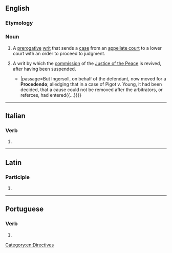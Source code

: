 ==English==

===Etymology===
{{bor|en|la|procedendo}}

===Noun===
{{en-noun}}
{{wikipedia}}

# {{lb|en|legal}} A [[prerogative]] [[writ]] that sends a [[case]] from an [[appellate court]] to a lower court with an order to proceed to judgment.
# {{lb|en|legal}} A writ by which the [[commission]] of the [[Justice of the Peace]] is revived, after having been suspended.
#*{{quote-book|en|1798|Alexander James Dallas|Reports of Cases Ruled and Adjudged in the Several Courts of the United States{{...}}|passage=But Ingersoll, on behalf of the defendant, now moved for a '''Procedendo'''; alledging that in a case of Pigot v. Young, it had been decided, that a cause could not be removed after the arbitrators, or referces, had entered{{...}}}}

[[Category:en:Directives]]

----

==Italian==

===Verb===
{{head|it|gerund}}

# {{gerund of|it|procedere}}

----

==Latin==

===Participle===
{{la-part-form|prōcēdendō}}

# {{inflection of|la|prōcēdendus||dat//abl|m//n|s}}

----

==Portuguese==

===Verb===
{{head|pt|gerund}}

# {{pt-verb-form-of|proceder}}